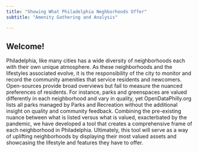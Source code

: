 ```yaml
---
title: "Showing What Philadelphia Neghborhoods Offer"
subtitle: "Amenity Gathering and Analysis"

---
```


<!-- start the markdown section for writing -->
<!-- I recommend playing around in design with the index.qmd to make the story page Anna recommended. -->
## Welcome!

Philadelphia, like many cities has a wide diversity of neighborhoods each with their own unique atmosphere. As these neighborhoods and the lifestyles associated evolve, it is the responsibility of the city to monitor and record the community amenities that service residents and newcomers. Open-sources provide broad overviews but fail to measure the nuanced preferences of residents.
For instance, parks and greenspaces are valued differently in each neighborhood and vary in quality, yet OpenDataPhilly.org lists all parks managed by Parks and Recreation without the additional insight on quality and community feedback. 
Combining the pre-existing nuance between what is listed versus what is valued, exacterbated by  the pandemic, we have developed a tool that creates a comprehensive frame of each neighborhood in Philadelphia. Ultimately, this tool will serve as a way of uplifting neighborhoods by displaying their most valued assets and showcasing the lifestyle and features they have to offer. 











 
